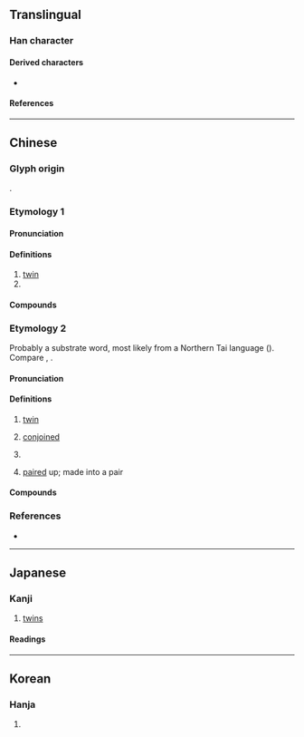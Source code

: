{{character info/new}}
==Translingual==

===Han character===
{{Han char|rn=39|rad=子|as=03|sn=6|four=17447|canj=NDND|ids=⿰子子}}

====Derived characters====
* {{l|mul|[[𠲚]], [[孨]], [[㝈]], [[𫩼]], [[𡥨]], [[𤂇]]}}

====References====
{{Han ref|kx=0277.170|dkj=06941|dj=0545.060|hdz=21011.010|uh=5B56}}

----

==Chinese==
{{zh-forms}}

===Glyph origin===
{{Han etym}}
{{zh-etym-double|子|}}.

===Etymology 1===

====Pronunciation====
{{zh-pron
|m=zī
|c=zi1
|mc=y
|oc=y
|cat=n,v
}}

====Definitions====
{{zh-hanzi}}

# [[twin]]
# {{zh-alt-form|滋|to propagate}}

====Compounds====
{{zh-der|孖蟲}}

===Etymology 2===
Probably a {{der|yue|qfa-tak}} substrate word, most likely from a Northern Tai language ({{zh-ref|Li, 1990}}). Compare {{cog|pcc|legwal|leg'''wal'''|twins}}, {{cog|th|ฝาแฝด|'''ฝา'''แฝด|twins}}.

====Pronunciation====
{{zh-pron
|m=mā
|c=maa1
|c-t=ma1,ma1*
|cat=a,adv,cls
}}

====Definitions====
{{zh-hanzi}} {{tlb|zh|Cantonese}}

#[[twin]]
#:{{zh-x|孖女{neoi5-2}|'''twin''' girls|C}}
#[[conjoined]]
#{{zh-classifier|a pair of linked objects|cat=y}}
#:{{zh-x|一 孖 臘腸{coeng4-2}|a '''pair''' of Chinese sausages|C}}
#[[paired]] up; made into a pair

====Compounds====
{{zh-der|孖女|孖仔|孖生|孖鋪|孖寶|孖指|孖頭|孖辮|孖展|孖胎|打孖|孖孖頭|孖煙囪|孖煙筒|孖煙通|孖公仔|孖膶腸|黐孖筋|孖頭公仔}}

===References===
* {{R:twedu|C02433}}

----

==Japanese==

===Kanji===
{{ja-kanji|grade=|rs=子03}}

# [[twin]]s

====Readings====
{{ja-readings
|goon=し, じ
|kanon=し
|kun=ふたご-
}}

----

==Korean==

===Hanja===
{{ko-hanja/new|자}}

# {{rfdef|ko|sort=子03}}
